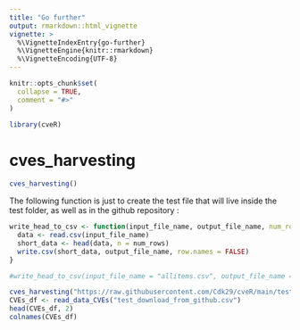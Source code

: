 ```yaml
---
title: "Go further"
output: rmarkdown::html_vignette
vignette: >
  %\VignetteIndexEntry{go-further}
  %\VignetteEngine{knitr::rmarkdown}
  %\VignetteEncoding{UTF-8}
---
```


```r
knitr::opts_chunk$set(
  collapse = TRUE,
  comment = "#>"
)
```

```r
library(cveR)
```

<!-- WARNING - This vignette is generated by {fusen} from /dev/flat_cves-harvesting.Rmd: do not edit by hand -->

# cves_harvesting

```r
cves_harvesting()
```

The following function is just to create the test file that will live inside the test folder, as well as in the github repository :


```r
write_head_to_csv <- function(input_file_name, output_file_name, num_rows = 6) {
  data <- read.csv(input_file_name)
  short_data <- head(data, n = num_rows)
  write.csv(short_data, output_file_name, row.names = FALSE)
}

```

```r
#write_head_to_csv(input_file_name = "allitems.csv", output_file_name = "tests/testthat/allitems_test.csv", num_rows = 60)
```

```r
cves_harvesting("https://raw.githubusercontent.com/Cdk29/cveR/main/tests/testthat/allitems_test.csv", "test_download_from_github.csv")
CVEs_df <- read_data_CVEs("test_download_from_github.csv")
head(CVEs_df, 2)
colnames(CVEs_df)
```

